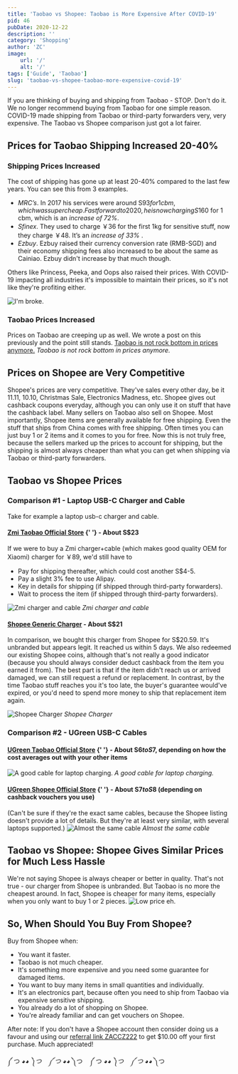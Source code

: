```yaml
---
title: 'Taobao vs Shopee: Taobao is More Expensive After COVID-19'
pid: 46
pubDate: 2020-12-22
description: ''
category: 'Shopping'
author: 'ZC'
image:
    url: '/'
    alt: '/'
tags: ['Guide', 'Taobao']
slug: 'taobao-vs-shopee-taobao-more-expensive-covid-19'
---
```


If you are thinking of buying and shipping from Taobao - STOP. Don't do it. We no longer recommend buying from Taobao for one simple reason. COVID-19 made shipping from Taobao or third-party forwarders very, very expensive. The Taobao vs Shopee comparison just got a lot fairer.

## Prices for Taobao Shipping Increased 20-40%

### Shipping Prices Increased

The cost of shipping has gone up at least 20-40% compared to the last few years. You can see this from 3 examples.

- _MRC’s_. In 2017 his services were around S$93 for 1cbm, which was
  super cheap. Fast forward to 2020, he is now charging S$160 for 1 cbm, which is an _increase of 72%_.
- _Sfinex_. They used to charge ￥36 for the first 1kg for sensitive
  stuff, now they charge ￥48\. It’s an _increase of 33%_ .
- _Ezbuy_. Ezbuy raised their currency conversion rate (RMB-SGD) and
  their economy shipping fees also increased to be about the same as Cainiao. Ezbuy didn't increase by that much
  though.

Others like Princess, Peeka, and Oops also raised their prices. With COVID-19 impacting all industries it's impossible to maintain their prices, so it's not like they're profiting either.

![I'm broke.](./images/46_source1-1.gif)

### Taobao Prices Increased

Prices on Taobao are creeping up as well. We wrote a post on this previously and the point still stands. [Taobao is not rock bottom in prices anymore.](https://btonomics.com/shopping/be-careful-taobao-isnt-that-cheap-anymore/) _Taobao is not rock bottom in prices anymore._

## Prices on Shopee are Very Competitive

Shopee's prices are very competitive. They've sales every other day, be it 11.11, 10.10, Christmas Sale, Electronics Madness, etc. Shopee gives out cashback coupons everyday, although you can only use it on stuff that have the cashback label. Many sellers on Taobao also sell on Shopee. Most importantly, Shopee items are generally available for free shipping. Even the stuff that ships from China comes with free shipping. Often times you can just buy 1 or 2 items and it comes to you for free. Now this is not truly free, because the sellers marked up the prices to account for shipping, but the shipping is almost always cheaper than what you can get when shipping via Taobao or third-party forwarders.

## Taobao vs Shopee Prices

### Comparison #1 - Laptop USB-C Charger and Cable

Take for example a laptop usb-c charger and cable.

#### [Zmi Taobao Official Store](https://detail.tmall.com/item.htm?spm=a1z0d.6639537.1997196601.15.6e9d748402b3el&id=626064487501) {' '} - About S$23

If we were to buy a Zmi charger+cable (which makes good quality OEM for Xiaomi) charger for ￥89, we'd still have to

- Pay for shipping thereafter, which could cost another S$4-5.
- Pay a slight 3% fee to use Alipay.
- Key in details for shipping (if shipped through third-party forwarders).
- Wait to process the item (if shipped through third-party forwarders).

![Zmi charger and cable](./images/46_O1CN01oUldu01RgcbjXytBd_26082421411.jpg) _Zmi charger and cable_

#### [Shopee Generic Charger](https://shopee.sg/product/122625627/6210380469) - About S$21

In comparison, we bought this charger from Shopee for S$20.59\. It's unbranded but appears legit. It reached us within 5 days. We also redeemed our existing Shopee coins, although that's not really a good indicator (because you should always consider deduct cashback from the item you earned it from). The best part is that if the item didn't reach us or arrived damaged, we can still request a refund or replacement. In contrast, by the time Taobao stuff reaches you it's too late, the buyer's guarantee would've expired, or you'd need to spend more money to ship that replacement item again.

![Shopee Charger](./images/46_17b53a9f4797b4a83de6c981b2da1123.jpg) _Shopee Charger_

### Comparison #2 - UGreen USB-C Cables

#### [UGreen Taobao Official Store](https://detail.tmall.com/item.htm?id=563445734527&spm=a1z09.2.0.0.3b702e8dy7WQkn&_u=e2m1h1uh1ff4) {' '} - About S$6 to S$7, depending on how the cost averages out with your other items

![A good cable for laptop charging.](./images/46_O1CN0151YRHF1i3YEBZwuxw_7134643571.jpg) _A good cable for laptop charging._

#### [UGreen Shopee Official Store](https://shopee.sg/UGREEN-60W-USB-C-to-Type-C-Fast-Charge-Data-Cable-i.64922680.2189068994) {' '} - About S$7 to S$8 (depending on cashback vouchers you use)

(Can't be sure if they're the exact same cables, because the Shopee listing doesn't provide a lot of details. But they're at least very similar, with several laptops supported.)
![Almost the same cable](./images/46_b1e84e3681384322994c76c0ab26c8c1.jpg) _Almost the same cable_

## Taobao vs Shopee: Shopee Gives Similar Prices for Much Less Hassle

We're not saying Shopee is always cheaper or better in quality. That's not true - our charger from Shopee is unbranded. But Taobao is no more the cheapest around. In fact, Shopee is cheaper for many items, especially when you only want to buy 1 or 2 pieces. ![Low price eh.](./images/46_source1-2.gif)

## So, When Should You Buy From Shopee?

Buy from Shopee when:

- You want it faster.
- Taobao is not much cheaper.
- It's something more expensive and you need some guarantee for damaged items.
- You want to buy many items in small quantities and individually.
- It's an electronics part, because often you need to ship from Taobao via expensive sensitive shipping.
- You already do a lot of shopping on Shopee.
- You're already familiar and can get vouchers on Shopee.

After note: If you don't have a Shopee account then consider doing us a favour and using our [referral link ZACCZ222](https://shp.ee/gfgu543?smtt=0.0.10) to get $10.00 off your first purchase. Much appreciated!

༼ つ ◕*◕ ༽つ    ༼ つ ◕*◕ ༽つ    ༼ つ ◕*◕ ༽つ    ༼ つ ◕*◕ ༽つ
